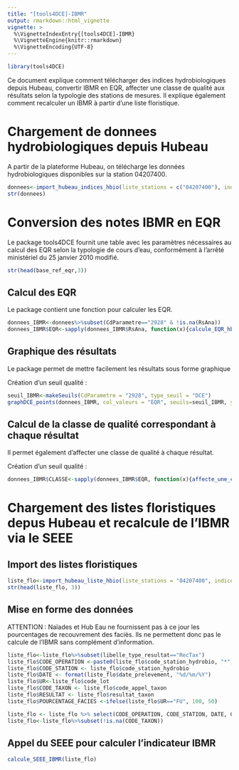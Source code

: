 ```yaml
---
title: "[tools4DCE]-IBMR"
output: rmarkdown::html_vignette
vignette: >
  %\VignetteIndexEntry{[tools4DCE]-IBMR}
  %\VignetteEngine{knitr::rmarkdown}
  %\VignetteEncoding{UTF-8}
---
```



```r
library(tools4DCE)
```
Ce document explique comment télécharger des indices hydrobiologiques depuis Hubeau, convertir IBMR en EQR, affecter une classe de qualité aux résultats selon la typologie des stations de mesures.
Il explique également comment recalculer un IBMR à partir d'une liste floristique.

# Chargement de donnees hydrobiologiques depuis Hubeau

A partir de la plateforme Hubeau, on télécharge les données hydrobiologiques disponibles sur la station 04207400.

```r
donnees<-import_hubeau_indices_hbio(liste_stations = c("04207400"), indice="mphy")
str(donnees)
```


# Conversion des notes IBMR en EQR

Le package tools4DCE fournit une table avec les paramètres nécessaires au calcul des EQR selon la typologie de cours d'eau, conformément à l'arrêté ministériel du 25 janvier 2010 modifié.

```r
str(head(base_ref_eqr,3))


```
## Calcul des EQR

Le package contient une fonction pour calculer les EQR.

```r
donnees_IBMR<-donnees%>%subset(CdParametre=="2928" & !is.na(RsAna))
donnees_IBMR$EQR<-sapply(donnees_IBMR$RsAna, function(x){calcule_EQR_hbio(x, CdParametre='2928', typologie="P12-A")})

```

## Graphique des résultats
Le package permet de mettre facilement les résultats sous forme graphique

Création d'un seuil qualité :
```r
seuil_IBMR<-makeSeuils(CdParametre = "2928", type_seuil = "DCE")
graphDCE_points(donnees_IBMR, col_valeurs = "EQR", seuils=seuil_IBMR, ymini=0, ymaxi=1) + ylab("EQR")


```

## Calcul de la classe de qualité correspondant à chaque résultat
Il permet également d'affecter une classe de qualité à chaque résultat.

Création d'un seuil qualité :
```r
donnees_IBMR$CLASSE<-sapply(donnees_IBMR$EQR, function(x){affecte_une_classe(x, seuil_IBMR)})

```


# Chargement des listes floristiques depus Hubeau et recalcule de l'IBMR via le SEEE

## Import des listes floristiques
```r
liste_flo<-import_hubeau_liste_hbio(liste_stations = "04207400", indice="mphy")
str(head(liste_flo, 3))

```
## Mise en forme des données

ATTENTION : Naïades et Hub Eau ne fournissent pas à ce jour les pourcentages de recouvrement des faciès.
Ils ne permettent donc pas le calcule de l'IBMR sans complément d'information.

```r
liste_flo<-liste_flo%>%subset(libelle_type_resultat=="RecTax")
liste_flo$CODE_OPERATION <-paste0(liste_flo$code_station_hydrobio, "*", liste_flo$date_prelevement)
liste_flo$CODE_STATION <- liste_flo$code_station_hydrobio
liste_flo$DATE <- format(liste_flo$date_prelevement, "%d/%m/%Y")
liste_flo$UR<-liste_flo$code_lot
liste_flo$CODE_TAXON <- liste_flo$code_appel_taxon
liste_flo$RESULTAT <- liste_flo$resultat_taxon
liste_flo$POURCENTAGE_FACIES <-ifelse(liste_flo$UR=="FU", 100, 50)

liste_flo <- liste_flo %>% select(CODE_OPERATION, CODE_STATION, DATE, CODE_TAXON, RESULTAT, UR, POURCENTAGE_FACIES)
liste_flo<-liste_flo%>%subset(!is.na(CODE_TAXON))

```

## Appel du SEEE pour calculer l'indicateur IBMR

```r
calcule_SEEE_IBMR(liste_flo)
```


